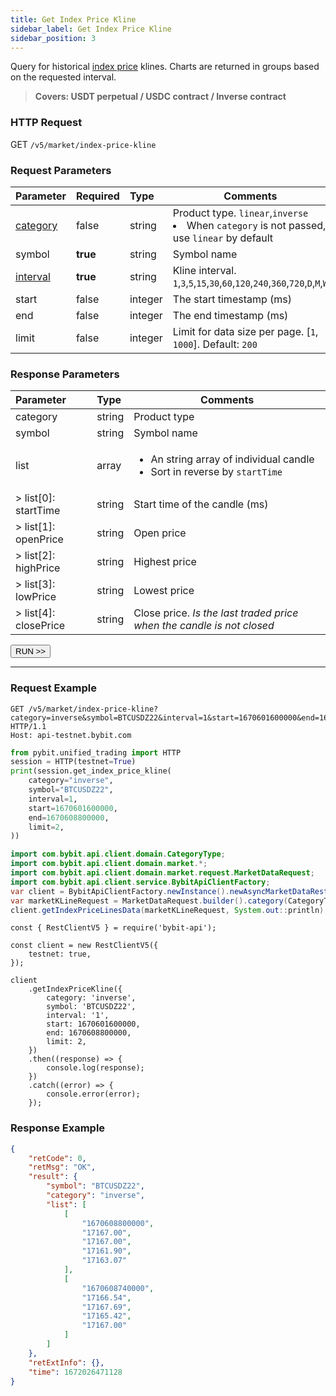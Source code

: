 ```yaml
---
title: Get Index Price Kline
sidebar_label: Get Index Price Kline
sidebar_position: 3
---
```


Query for historical <a href="https://www.bybit.com/en-US/help-center/s/article/Glossary-Bybit-Trading-Terms">index price</a> klines. Charts are returned in groups based on the requested interval.
> **Covers: USDT perpetual / USDC contract / Inverse contract**

### HTTP Request
GET `/v5/market/index-price-kline`

### Request Parameters
| Parameter | Required | Type | Comments|
|:----- |:-------|:-----|------|
|[category](../enum#category) |false |string |Product type. `linear`,`inverse` <li>When `category` is not passed, use `linear` by default</li>|
|symbol |<b>true</b> |string |Symbol name|
|[interval](../enum#interval) |<b>true</b> |string |Kline interval. `1`,`3`,`5`,`15`,`30`,`60`,`120`,`240`,`360`,`720`,`D`,`M`,`W`|
|start |false |integer |The start timestamp (ms)|
|end |false |integer |The end timestamp (ms)|
|limit |false |integer |Limit for data size per page. [`1`, `1000`]. Default: `200`|

### Response Parameters
| Parameter | Type | Comments|
|:----- |:-----|----- |
|category |string |Product type |
|symbol |string |Symbol name |
|list |array |<ul><li>An string array of individual candle</li><li>Sort in reverse by `startTime`</li></ul>|
|> list[0]: startTime |string |Start time of the candle (ms) |
|> list[1]: openPrice |string |Open price |
|> list[2]: highPrice |string |Highest price |
|> list[3]: lowPrice |string |Lowest price |
|> list[4]: closePrice |string |Close price. _Is the last traded price when the candle is not closed_|

<a href="/api-explorer/v5/market/index-kline"><Button>RUN >></Button></a>

---

### Request Example

<Tabs groupId="programming-languages">
<TabItem value="http" label="HTTP">

```http
GET /v5/market/index-price-kline?category=inverse&symbol=BTCUSDZ22&interval=1&start=1670601600000&end=1670608800000&limit=2 HTTP/1.1
Host: api-testnet.bybit.com
```

</TabItem>
<TabItem value="python" label="Python">

```python
from pybit.unified_trading import HTTP
session = HTTP(testnet=True)
print(session.get_index_price_kline(
    category="inverse",
    symbol="BTCUSDZ22",
    interval=1,
    start=1670601600000,
    end=1670608800000,
    limit=2,
))
```

</TabItem>
<TabItem value="java" label="java">

```java
import com.bybit.api.client.domain.CategoryType;
import com.bybit.api.client.domain.market.*;
import com.bybit.api.client.domain.market.request.MarketDataRequest;
import com.bybit.api.client.service.BybitApiClientFactory;
var client = BybitApiClientFactory.newInstance().newAsyncMarketDataRestClient();
var marketKLineRequest = MarketDataRequest.builder().category(CategoryType.LINEAR).symbol("BTCUSDT").marketInterval(MarketInterval.WEEKLY).build();
client.getIndexPriceLinesData(marketKLineRequest, System.out::println);
```

</TabItem>
<TabItem value="Node" label="Node.js">

```n4js
const { RestClientV5 } = require('bybit-api');

const client = new RestClientV5({
    testnet: true,
});

client
    .getIndexPriceKline({
        category: 'inverse',
        symbol: 'BTCUSDZ22',
        interval: '1',
        start: 1670601600000,
        end: 1670608800000,
        limit: 2,
    })
    .then((response) => {
        console.log(response);
    })
    .catch((error) => {
        console.error(error);
    });
```

</TabItem>
</Tabs>

### Response Example

```json
{
    "retCode": 0,
    "retMsg": "OK",
    "result": {
        "symbol": "BTCUSDZ22",
        "category": "inverse",
        "list": [
            [
                "1670608800000",
                "17167.00",
                "17167.00",
                "17161.90",
                "17163.07"
            ],
            [
                "1670608740000",
                "17166.54",
                "17167.69",
                "17165.42",
                "17167.00"
            ]
        ]
    },
    "retExtInfo": {},
    "time": 1672026471128
}
```